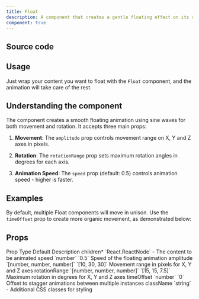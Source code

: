 ```yaml
---
title: Float
description: A component that creates a gentle floating effect on its child.
component: true
---
```


<ComponentPreview name="float-demo" />

## Source code

<ComponentSource name="float" />

## Usage

Just wrap your content you want to float with the `Float` component, and the animation will take care of the rest.

## Understanding the component

The component creates a smooth floating animation using sine waves for both movement and rotation. It accepts three main props:

1. **Movement**: The `amplitude` prop controls movement range on X, Y and Z axes in pixels.

2. **Rotation**: The `rotationRange` prop sets maximum rotation angles in degrees for each axis.

3. **Animation Speed**: The `speed` prop (default: 0.5) controls animation speed - higher is faster.

## Examples

By default, multiple Float components will move in unison. Use the `timeOffset` prop to create more organic movement, as demonstrated below:

<ComponentPreview name="float-offset-demo" />

## Props

<Table>
  <TableHeader>
    <TableRow>
      <TableHead>Prop</TableHead>
      <TableHead>Type</TableHead>
      <TableHead>Default</TableHead>
      <TableHead>Description</TableHead>
    </TableRow>
  </TableHeader>
  <TableBody>
    <TableRow>
      <TableCell>children<span className="text-red-500">*</span></TableCell>
      <TableCell>`React.ReactNode`</TableCell>
      <TableCell>-</TableCell>
      <TableCell>The content to be animated</TableCell>
    </TableRow>
    <TableRow>
      <TableCell>speed</TableCell>
      <TableCell>`number`</TableCell>
      <TableCell>`0.5`</TableCell>
      <TableCell>Speed of the floating animation</TableCell>
    </TableRow>
    <TableRow>
      <TableCell>amplitude</TableCell>
      <TableCell>`[number, number, number]`</TableCell>
      <TableCell>`[10, 30, 30]`</TableCell>
      <TableCell>Movement range in pixels for X, Y and Z axes</TableCell>
    </TableRow>
    <TableRow>
      <TableCell>rotationRange</TableCell>
      <TableCell>`[number, number, number]`</TableCell>
      <TableCell>`[15, 15, 7.5]`</TableCell>
      <TableCell>Maximum rotation in degrees for X, Y and Z axes</TableCell>
    </TableRow>
    <TableRow>
      <TableCell>timeOffset</TableCell>
      <TableCell>`number`</TableCell>
      <TableCell>`0`</TableCell>
      <TableCell>Offset to stagger animations between multiple instances</TableCell>
    </TableRow>
    <TableRow>
      <TableCell>className</TableCell>
      <TableCell>`string`</TableCell>
      <TableCell>-</TableCell>
      <TableCell>Additional CSS classes for styling</TableCell>
    </TableRow>
  </TableBody>
</Table>



